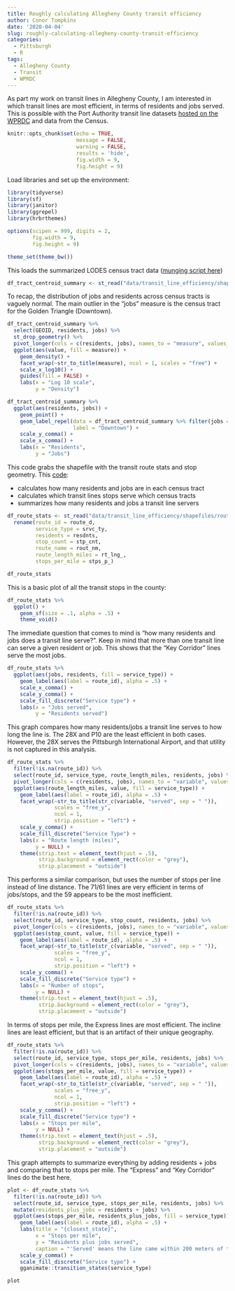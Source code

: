 ```yaml
---
title: Roughly calculating Allegheny County transit efficiency
author: Conor Tompkins
date: '2020-04-04'
slug: roughly-calculating-allegheny-county-transit-efficiency
categories:
  - Pittsburgh
  - R
tags:
  - Allegheny County
  - Transit
  - WPRDC
---
```


As part my work on transit lines in Allegheny County, I am interested in which transit lines are most efficient, in terms of residents and jobs served. This is possible with the Port Authority transit line datasets [hosted on the WPRDC]() and data from the Census.

```r
knitr::opts_chunk$set(echo = TRUE,
                      message = FALSE,
                      warning = FALSE,
                      results = 'hide',
                      fig.width = 9,
                      fig.height = 9)
```

Load libraries and set up the environment:
```r
library(tidyverse)
library(sf)
library(janitor)
library(ggrepel)
library(hrbrthemes)

options(scipen = 999, digits = 2,
        fig.width = 9,
        fig.height = 9)

theme_set(theme_bw())
```

This loads the summarized LODES census tract data ([munging script here](https://github.com/conorotompkins/commuter_route_transit_availability/blob/master/scripts/munge_data.R))
```r
df_tract_centroid_summary <- st_read("data/transit_line_efficiency/shapefiles/tract_centroid_summary/tract_centroid_summary.shp")
```

To recap, the distribution of jobs and residents across census tracts is vaguely normal. The main outlier in the "jobs" measure is the census tract for the Golden Triangle (Downtown).
```r
df_tract_centroid_summary %>% 
  select(GEOID, residents, jobs) %>% 
  st_drop_geometry() %>% 
  pivot_longer(cols = c(residents, jobs), names_to = "measure", values_to = "value") %>% 
  ggplot(aes(value, fill = measure)) +
    geom_density() +
    facet_wrap(~str_to_title(measure), ncol = 1, scales = "free") +
    scale_x_log10() +
    guides(fill = FALSE) +
    labs(x = "Log 10 scale",
         y = "Density")
```

```r
df_tract_centroid_summary %>% 
  ggplot(aes(residents, jobs)) +
    geom_point() +
    geom_label_repel(data = df_tract_centroid_summary %>% filter(jobs == max(jobs)),
                     label = "Downtown") +
    scale_y_comma() +
    scale_x_comma() +
    labs(x = "Residents",
         y = "Jobs")
```

This code grabs the shapefile with the transit route stats and stop geometry. This [code](https://github.com/conorotompkins/commuter_route_transit_availability/blob/master/scripts/munge_data.R):

* calculates how many residents and jobs are in each census tract
* calculates which transit lines stops serve which census tracts
* summarizes how many residents and jobs a transit line servers
```r
df_route_stats <- st_read("data/transit_line_efficiency/shapefiles/route_stats/route_stats.shp") %>% 
  rename(route_id = route_d,
         service_type = srvc_ty,
         residents = resdnts,
         stop_count = stp_cnt,
         route_name = rout_nm,
         route_length_miles = rt_lng_,
         stops_per_mile = stps_p_)
```
```r
df_route_stats
```

This is a basic plot of all the transit stops in the county:
```r
df_route_stats %>% 
  ggplot() +
    geom_sf(size = .1, alpha = .5) +
    theme_void()
```

The immediate question that comes to mind is "how many residents and jobs does a transit line serve?". Keep in mind that more than one transit line can serve a given resident or job. This shows that the "Key Corridor" lines serve the most jobs.
```r
df_route_stats %>% 
  ggplot(aes(jobs, residents, fill = service_type)) +
    geom_label(aes(label = route_id), alpha = .5) +
    scale_x_comma() +
    scale_y_comma() +
    scale_fill_discrete("Service type") +
    labs(x = "Jobs served",
         y = "Residents served")
```

This graph compares how many residents/jobs a transit line serves to how long the line is. The 28X and P10 are the least efficient in both cases. However, the 28X serves the Pittsburgh International Airport, and that utility is not captured in this analysis.
```r
df_route_stats %>% 
  filter(!is.na(route_id)) %>% 
  select(route_id, service_type, route_length_miles, residents, jobs) %>% 
  pivot_longer(cols = c(residents, jobs), names_to = "variable", values_to = "value") %>% 
  ggplot(aes(route_length_miles, value, fill = service_type)) +
    geom_label(aes(label = route_id), alpha = .5) +
    facet_wrap(~str_to_title(str_c(variable, "served", sep = " ")),
               scales = "free_y",
               ncol = 1,
               strip.position = "left") +
    scale_y_comma() +
    scale_fill_discrete("Service Type") +
    labs(x = "Route length (miles)",
         y = NULL) +
    theme(strip.text = element_text(hjust = .5),
          strip.background = element_rect(color = "grey"),
          strip.placement = "outside")
```

This performs a similar comparison, but uses the number of stops per line instead of line distance. The 71/61 lines are very efficient in terms of jobs/stops, and the 59 appears to be the most inefficient.
```r
df_route_stats %>% 
  filter(!is.na(route_id)) %>% 
  select(route_id, service_type, stop_count, residents, jobs) %>% 
  pivot_longer(cols = c(residents, jobs), names_to = "variable", values_to = "value") %>% 
  ggplot(aes(stop_count, value, fill = service_type)) +
    geom_label(aes(label = route_id), alpha = .5) +
    facet_wrap(~str_to_title(str_c(variable, "served", sep = " ")),
               scales = "free_y",
               ncol = 1,
               strip.position = "left") +
    scale_y_comma() +
    scale_fill_discrete("Service type") +
    labs(x = "Number of stops",
         y = NULL) +
    theme(strip.text = element_text(hjust = .5),
          strip.background = element_rect(color = "grey"),
          strip.placement = "outside")
```

In terms of stops per mile, the Express lines are most efficient. The incline lines are least efficient, but that is an artifact of their unique geography.
```r
df_route_stats %>% 
  filter(!is.na(route_id)) %>% 
  select(route_id, service_type, stops_per_mile, residents, jobs) %>% 
  pivot_longer(cols = c(residents, jobs), names_to = "variable", values_to = "value") %>% 
  ggplot(aes(stops_per_mile, value, fill = service_type)) +
    geom_label(aes(label = route_id), alpha = .5) +
    facet_wrap(~str_to_title(str_c(variable, "served", sep = " ")), 
               scales = "free_y",
               ncol = 1,
               strip.position = "left") +
    scale_y_comma() +
    scale_fill_discrete("Service type") +
    labs(x = "Stops per mile",
         y = NULL) +
    theme(strip.text = element_text(hjust = .5),
          strip.background = element_rect(color = "grey"),
          strip.placement = "outside")
```

This graph attempts to summarize everything by adding residents + jobs and comparing that to stops per mile. The "Express" and "Key Corridor" lines do the best here.
```r
plot <- df_route_stats %>% 
  filter(!is.na(route_id)) %>% 
  select(route_id, service_type, stops_per_mile, residents, jobs) %>% 
  mutate(residents_plus_jobs = residents + jobs) %>% 
  ggplot(aes(stops_per_mile, residents_plus_jobs, fill = service_type)) +
    geom_label(aes(label = route_id), alpha = .5) +
    labs(title = "{closest_state}",
         x = "Stops per mile",
         y = "Residents plus jobs served",
         caption = "'Served' means the line came within 200 meters of the center of a census tract") +
    scale_y_comma() +
    scale_fill_discrete("Service type") +
    gganimate::transition_states(service_type)

plot
```